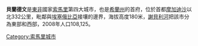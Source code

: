 {{Infobox settlement
<!--See the Table at Infobox Settlement for all fields and descriptions of usage-->
<!-- Basic info  ---------------->
|official_name          = 貝蘭德文
|other_name             = بلد وين
|native_name            = <small>''Beletweeyne''</small> <!-- for cities whose native name is not in English -->
|nickname               =
|settlement_type        = <!--For Town or Village (Leave blank for the default City)-->
|motto                  =
<!-- images and maps  ----------->
|image_skyline          =
|imagesize              =300px
|image_caption          =
|image_flag             =
|flag_size              =
|image_seal             =
|seal_size              =
|image_shield           =
|shield_size            =
|image_blank_emblem     =
|blank_emblem_type      =
|blank_emblem_size      =
|image_map              =
|mapsize                =
|map_caption            =
|image_map1             =
|mapsize1               =
|map_caption1           =
|image_dot_map          =
|dot_mapsize            =
|dot_map_caption        =
|dot_x =  |dot_y =
|pushpin_map            = Somalia <!-- the name of a location map as per http://en.wikipedia.org/wiki/Template:Location_map -->
|pushpin_mapsize        =300
|pushpin_label_position =bottom
|pushpin_map_caption    =
<!-- Location ------------------>
|coordinates_region     = SO
|subdivision_type       = 國家
|subdivision_name       = {{flag|Somalia}}
|subdivision_type1 = 州
|subdivision_name1 = [[希蘭州|希蘭州]]
|subdivision_type2      = 
|subdivision_name2      =
|subdivision_type3      =
|subdivision_name3      =
|subdivision_type4      =
|subdivision_name4      =
<!-- Politics ----------------->
|government_footnotes   =
|government_type        =
|leader_title           =
|leader_name            =
|leader_title1          =  <!-- for places with, say, both a mayor and a city manager -->
|leader_name1           =
|leader_title2          =
|leader_name2           =
|leader_title3          =
|leader_name3           =
|leader_title4          =
|leader_name4           =
|established_title      =  <!-- Settled -->
|established_date       =
|established_title2     =  <!-- Incorporated (town) -->
|established_date2      =
|established_title3     =  <!-- Incorporated (city) -->
|established_date3      =
<!-- Area    --------------------->
|area_magnitude         =
|unit_pref                =Imperial <!--Enter: Imperial, if Imperial (metric) is desired-->
|area_footnotes           =
|area_total_km2           =
|area_land_km2            = <!--See table @ Template:Infobox Settlement for details on automatic unit conversion-->
|area_water_km2           =
|area_total_sq_mi         =
|area_land_sq_mi          =
|area_water_sq_mi         =
|area_water_percent       =
|area_urban_km2           =
|area_urban_sq_mi         =
|area_metro_km2           =
|area_metro_sq_mi         =
|area_blank1_title        =
|area_blank1_km2          =
|area_blank1_sq_mi        =
<!-- Population   ----------------------->
|population_as_of               =
|population_footnotes           =
|population_note                =
|population_total               = 
|population_density_km2         =
|population_density_sq_mi       =
|population_metro               =
|population_density_metro_km2   =
|population_density_metro_sq_mi =
|population_urban               =
|population_density_urban_km2   =
|population_density_urban_sq_mi =
|population_blank1_title        =
|population_blank1              =
|population_blank2_title        =
|population_blank2              =
|population_density_blank1_km2 =
|population_density_blank1_sq_mi =
|latd=4|latm=44|lats=10 |latNS=N
|longd=45 |longm=12|longs=14 |longEW=E
<!-- General information  --------------->
|timezone               =[[東非時間|東非時間]]
|utc_offset             = +3
|timezone_DST           =
|utc_offset_DST         =
|elevation_footnotes    =  <!--for references: use <ref> </ref> tags-->
|elevation_m            =
|elevation_ft           =
<!-- Area/postal codes & others -------->
|postal_code_type       =  <!-- enter ZIP code, Postcode, Post code, Postal code... -->
|postal_code            =
|area_code              =
|blank_name             =
|blank_info             =
|blank1_name            =
|blank1_info            =
|website                =
|footnotes              =
}}

'''貝蘭德文'''是[[東非|東非]]國家[[索馬里|索馬里]]第四大城市，也是[[希蘭州|希蘭州]]的首府，位於首都[[摩加迪沙|摩加迪沙]]以北332公里，毗鄰與[[埃塞俄比亞|埃塞俄比亞]]接壤的邊界，海拔高度180米，[[謝貝利河|謝貝利河]]把該市分為東部和西部，2008年人口108,125。

{{Coord|4|44|9.5|N|45|12|14.3|E|region:SO_type:city|display=title}}

[[Category:索馬里城市|Category:索馬里城市]]